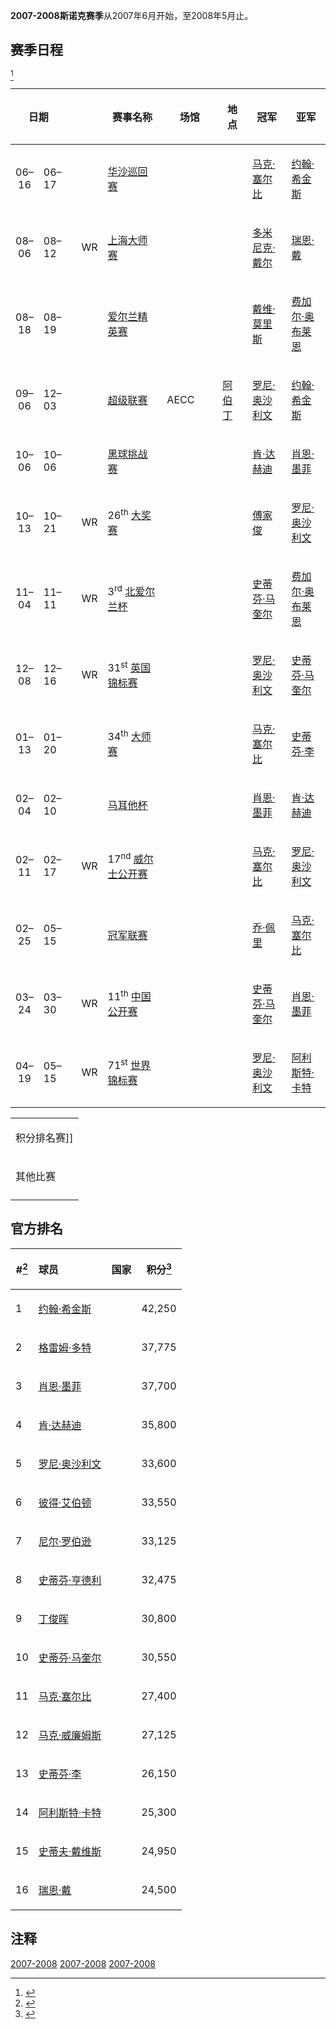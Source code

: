 {{noteTA
|G1=Snooker
}}
'''2007-2008斯诺克赛季'''从2007年6月开始，至2008年5月止。

== 赛季日程 ==
<ref>{{cite web|title=The 2007/2008 Season|url=http://www.snooker.org/trn/0708/|publisher=WWW Snooker|accessdate=2011-02-26|archive-date=2010-03-27|archive-url=https://web.archive.org/web/20100327150714/http://www.snooker.org/trn/0708/|dead-url=no}}</ref> 
{|class="wikitable" style="font-size: 85%"
|-
! colspan="2" width=40 align="center"| 日期
! 
! 
! width=235 | 赛事名称
! width=180 | 场馆
! width=90 | 地点
! width=160| 冠军
! width=160| 亚军
! width=20| {{nowrap|比分}}
|-
| bgcolor="#ffdf9f"|06–16
| bgcolor="#ffdf9f"|06–17
| bgcolor="#ffdf9f"|{{flagicon|POL}}
| bgcolor="#ffdf9f"| 
| bgcolor="#ffdf9f"| [[2007年华沙斯诺克巡回赛|华沙巡回赛]]
| bgcolor="#ffdf9f"| {{nowrap|[[Torwar_Hall|Torwar Hall]]}}
| bgcolor="#ffdf9f"| {{nowrap|[[华沙|华沙]]}}
| bgcolor="#ffdf9f"| {{flagicon|ENG}} [[马克·塞尔比|马克·塞尔比]]
| bgcolor="#ffdf9f"| {{flagicon|SCO}} [[约翰·希金斯|约翰·希金斯]]
| bgcolor="#ffdf9f"| 5–3
|-
| 08–06
| 08–12
| {{flagicon|PRC}}
| WR
| [[2007年斯诺克上海大师赛|上海大师赛]]
| {{nowrap|[[上海大舞台|上海大舞台]]}}
| {{nowrap|[[上海|上海]]}}
| {{flagicon|WAL}} [[多米尼克·戴尔|多米尼克·戴尔]]
| {{flagicon|WAL}} [[瑞恩·戴|瑞恩·戴]]
| 10–6
|-
| bgcolor="#ffdf9f"|08–18
| bgcolor="#ffdf9f"|08–19
| bgcolor="#ffdf9f"|{{flagicon|IRL}}
| bgcolor="#ffdf9f"| 
| bgcolor="#ffdf9f"| [[2007年爱尔兰精英赛|爱尔兰精英赛]]
| bgcolor="#ffdf9f"| 
| bgcolor="#ffdf9f"| {{nowrap|[[都柏林|都柏林]]}}
| bgcolor="#ffdf9f"| {{flagicon|IRL}} [[戴维·莫里斯|戴维·莫里斯]]
| bgcolor="#ffdf9f"| {{flagicon|IRL}} [[费加尔·奥布莱恩|费加尔·奥布莱恩]]
| bgcolor="#ffdf9f"| 5–3
|-
| bgcolor="#ffdf9f"|09–06
| bgcolor="#ffdf9f"|12–03
| bgcolor="#ffdf9f"|{{flagicon|UK}}
| bgcolor="#ffdf9f"| 
| bgcolor="#ffdf9f"| [[2007年斯诺克超级联赛|超级联赛]]
| bgcolor="#ffdf9f"| AECC
| bgcolor="#ffdf9f"| [[阿伯丁|阿伯丁]]
| bgcolor="#ffdf9f"| {{flagicon|ENG}} [[罗尼·奥沙利文|罗尼·奥沙利文]]
| bgcolor="#ffdf9f"| {{flagicon|SCO}} [[约翰·希金斯|约翰·希金斯]]
| bgcolor="#ffdf9f"| 7–4
|-
| bgcolor="#ffdf9f"|10–06
| bgcolor="#ffdf9f"|10–06
| bgcolor="#ffdf9f"|{{flagicon|ENG}}
| bgcolor="#ffdf9f"| 
| bgcolor="#ffdf9f"| [[2007年黑球挑战赛|黑球挑战赛]]
| bgcolor="#ffdf9f"| {{nowrap|[[谢菲尔德市政厅|谢菲尔德市政厅]]}}
| bgcolor="#ffdf9f"| {{nowrap|[[谢菲尔德|谢菲尔德]]}}
| bgcolor="#ffdf9f"| {{flagicon|IRL}} [[肯·达赫迪|肯·达赫迪]]
| bgcolor="#ffdf9f"| {{flagicon|ENG}} [[肖恩·墨菲|肖恩·墨菲]]
| bgcolor="#ffdf9f"| {{nowrap|71–36}}
|-
| 10–13
| 10–21
| {{flagicon|SCO}}
| WR
| 26<sup>th</sup> [[2007年斯诺克大奖赛|大奖赛]]
| {{nowrap|[[阿伯丁会展中心|阿伯丁会展中心]]}}
| {{nowrap|[[阿伯丁|阿伯丁]]}}
| {{flagicon|HKG}} [[傅家俊|傅家俊]]
| {{flagicon|ENG}} [[罗尼·奥沙利文|罗尼·奥沙利文]]
| 9–6
|-
| 11–04
| 11–11
| {{flagicon|NIR}}
| WR
| 3<sup>rd</sup> [[2007年北爱尔兰杯|北爱尔兰杯]]
| {{nowrap|[[Waterfront_Hall|Waterfront Hall]]}}
| {{nowrap|[[贝尔法斯特|贝尔法斯特]]}}
| {{flagicon|SCO}} [[史蒂芬·马奎尔|史蒂芬·马奎尔]]
| {{flagicon|IRL}} [[费加尔·奥布莱恩|费加尔·奥布莱恩]]
| 9–5
|-
| 12–08
| 12–16
| {{flagicon|ENG}}
| WR
| 31<sup>st</sup> [[2007年英国锦标赛|英国锦标赛]]
| {{nowrap|[[特尔福德国际中心|特尔福德国际中心]]}}
| {{nowrap|[[特尔福德|特尔福德]]}}
| {{flagicon|ENG}} [[罗尼·奥沙利文|罗尼·奥沙利文]]
| {{flagicon|SCO}} [[史蒂芬·马奎尔|史蒂芬·马奎尔]]
| 10–2
|-
| bgcolor="#ffdf9f"|01–13
| bgcolor="#ffdf9f"|01–20
| bgcolor="#ffdf9f"|{{flagicon|ENG}}
| bgcolor="#ffdf9f"| 
| bgcolor="#ffdf9f"| 34<sup>th</sup> [[2008年斯诺克大师赛|大师赛]]
| bgcolor="#ffdf9f"| {{nowrap|[[温布利体育馆|温布利体育馆]]}}
| bgcolor="#ffdf9f"| {{nowrap|[[伦敦|伦敦]]}}
| bgcolor="#ffdf9f"| {{flagicon|ENG}} [[马克·塞尔比|马克·塞尔比]]
| bgcolor="#ffdf9f"| {{flagicon|ENG}} [[史蒂芬·李|史蒂芬·李]]
| bgcolor="#ffdf9f"| 10–3
|-
| bgcolor="#ffdf9f"|02–04
| bgcolor="#ffdf9f"|02–10
| bgcolor="#ffdf9f"|{{flagicon|MLT}}
| bgcolor="#ffdf9f"| 
| bgcolor="#ffdf9f"| [[2008年马耳他杯|马耳他杯]]
| bgcolor="#ffdf9f"| {{nowrap|[[希尔顿会议中心|希尔顿会议中心]]}}
| bgcolor="#ffdf9f"| {{nowrap|[[Portomaso|Portomaso]]}}
| bgcolor="#ffdf9f"| {{flagicon|ENG}} [[肖恩·墨菲|肖恩·墨菲]]
| bgcolor="#ffdf9f"| {{flagicon|IRL}} [[肯·达赫迪|肯·达赫迪]]
| bgcolor="#ffdf9f"| 9–3
|-
| 02–11
| 02–17
| {{flagicon|WAL}}
| WR
| 17<sup>nd</sup> [[2008年威尔士公开赛|威尔士公开赛]]
| {{nowrap|[[纽波特中心|纽波特中心]]}}
| {{nowrap|[[纽波特|纽波特]]}}
| {{flagicon|ENG}} [[马克·塞尔比|马克·塞尔比]]
| {{flagicon|ENG}} [[罗尼·奥沙利文|罗尼·奥沙利文]]
| 9–8
|-
| bgcolor="#ffdf9f"|02–25
| bgcolor="#ffdf9f"|05–15
| bgcolor="#ffdf9f"|{{flagicon|ENG}}
| bgcolor="#ffdf9f"| 
| bgcolor="#ffdf9f"| [[2008年斯诺克冠军联赛|冠军联赛]]
| bgcolor="#ffdf9f"| {{nowrap|[[Crondon_Park_Golf_Club|Crondon Park Golf Club]]}}
| bgcolor="#ffdf9f"| {{nowrap|[[Essex|Essex]]}}
| bgcolor="#ffdf9f"| {{flagicon|ENG}} [[乔·佩里|乔·佩里]]
| bgcolor="#ffdf9f"| {{flagicon|ENG}} [[马克·塞尔比|马克·塞尔比]]
| bgcolor="#ffdf9f"| 3–1
|-
| 03–24
| 03–30
| {{flagicon|PRC}}
| WR
| 11<sup>th</sup> [[2008年斯诺克中国公开赛|中国公开赛]]
| {{nowrap|[[北京大学生体育馆|北京大学生体育馆]]}}
| {{nowrap|[[北京|北京]]}}
| {{flagicon|SCO}} [[史蒂芬·马奎尔|史蒂芬·马奎尔]]
| {{flagicon|ENG}} [[肖恩·墨菲|肖恩·墨菲]]
| 10–9
|-
| 04–19
| 05–15
| {{flagicon|ENG}}
| WR
| 71<sup>st</sup> [[2008年斯诺克世界锦标赛|世界锦标赛]]
| {{nowrap|[[克鲁西布剧院|克鲁西布剧院]]}}
| {{nowrap|[[谢菲尔德|谢菲尔德]]}}
| {{flagicon|ENG}} [[罗尼·奥沙利文|罗尼·奥沙利文]]
| {{flagicon|ENG}} [[阿利斯特·卡特|阿利斯特·卡特]]
| 18–8
|}
{| class="wikitable" style="font-size:85%;" width=30%
|- bgcolor="#ffffff"
| WR = [[斯诺克世界排名|积分排名赛]]
|- bgcolor="#ffdf9f" 
| 其他比赛
|-
|}

==官方排名==

{{Main|2007-2008赛季斯诺克职业选手世界排名}}
{| class="wikitable"
! #<ref>{{cite web|last=Turner|first=Chris|title=World Rankings 2000/01 to 2009/10|url=http://www.cajt.pwp.blueyonder.co.uk/rankings4.html|work=cajt.pwp.blueyonder.co.uk|publisher=Chris Turner's Snooker Archive|accessdate=2011-02-26|deadurl=yes|archiveurl=https://web.archive.org/web/20090430102233/http://www.cajt.pwp.blueyonder.co.uk/rankings4.html|archivedate=2009-04-30}}</ref>
! align="left" | 球员
! align="left" | 国家
! 积分<ref>{{cite web|title=World Rankings 2007/2008|url=http://www.snooker.org/Rnk/0708/ranking.asp|publisher=WWW Snooker|accessdate=2011-02-26|archive-date=2016-04-04|archive-url=https://web.archive.org/web/20160404195305/http://www.snooker.org/rnk/0708/ranking.asp|dead-url=no}}</ref> 
|-
| 1
| [[约翰·希金斯|约翰·希金斯]]
| {{flag|Scotland}}
| 42,250
|-
| 2
| [[格雷姆·多特|格雷姆·多特]]
| {{flag|Scotland}}
| 37,775
|-
| 3
| [[肖恩·墨菲|肖恩·墨菲]] 
| {{flag|England}}
| 37,700
|-
| 4
| [[肯·达赫迪|肯·达赫迪]]
| {{flag|Ireland}}
| 35,800
|-
| 5
| [[罗尼·奥沙利文|罗尼·奥沙利文]]
| {{flag|England}}
| 33,600
|-
| 6
| [[彼得·艾伯顿|彼得·艾伯顿]]
| {{flag|England}}
| 33,550
|-
| 7
| [[尼尔·罗伯逊|尼尔·罗伯逊]]
| {{flag|Australia}}
| 33,125
|-
| 8
| [[史蒂芬·亨德利|史蒂芬·亨德利]]
| {{flag|Scotland}}
| 32,475
|-
| 9
| [[丁俊晖|丁俊晖]]
| {{flag|China}}
| 30,800
|-
| 10
| [[史蒂芬·马奎尔|史蒂芬·马奎尔]]
| {{flag|Scotland}}
| 30,550
|-
| 11
| [[马克·塞尔比|马克·塞尔比]]
| {{flag|England}}
| 27,400
|-
| 12
| [[马克·威廉姆斯|马克·威廉姆斯]]
| {{flag|Wales}}
| 27,125
|-
| 13
| [[史蒂芬·李|史蒂芬·李]]
| {{flag|England}}
| 26,150
|-
| 14
| [[阿利斯特·卡特|阿利斯特·卡特]]
| {{flag|England}}
| 25,300
|-
| 15
| [[史蒂夫·戴维斯|史蒂夫·戴维斯]]
| {{flag|England}}
| 24,950
|-
| 16
| [[瑞恩·戴|瑞恩·戴]]
| {{flag|Wales}}
| 24,500
|}

== 注释 ==
{{Reflist}}

{{Snooker season 2007/2008}}
{{Snooker seasons nav}}


[[Category:斯诺克赛季|2007-2008]]
[[Category:2007年斯诺克|2007-2008]]
[[Category:2008年斯诺克|2007-2008]]